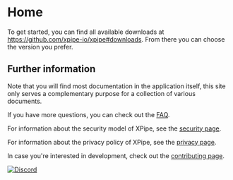 # Home

To get started, you can find all available downloads at https://github.com/xpipe-io/xpipe#downloads.
From there you can choose the version you prefer.

## Further information

Note that you will find most documentation in the application itself, this site only serves a complementary purpose for a collection of various documents.

If you have more questions, you can check out the [FAQ](https://xpipe.io/faq).

For information about the security model of XPipe, see the [security page](https://docs.xpipe.io/security).

For information about the privacy policy of XPipe, see the [privacy page](https://docs.xpipe.io/privacy-policy).

In case you're interested in development, check out the [contributing page](https://github.com/xpipe-io/xpipe/CONTRIBUTING.md).

[![Discord](https://discordapp.com/api/guilds/979695018782646285/widget.png?style=banner2)](https://discord.gg/8y89vS8cRb)
